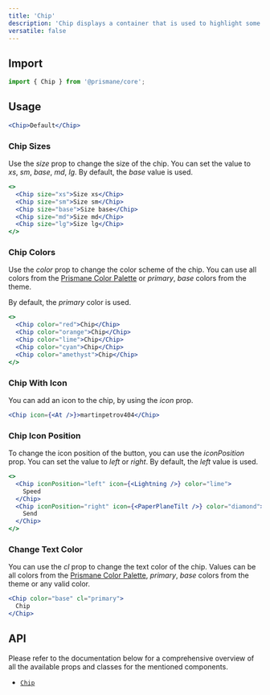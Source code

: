 ---
title: 'Chip'
description: 'Chip displays a container that is used to highlight some important short information.'
versatile: false
---

## Import

```js
import { Chip } from '@prismane/core';
```

## Usage

```jsx preview
<Chip>Default</Chip>
```

### Chip Sizes

Use the _size_ prop to change the size of the chip. You can set the value to _xs_, _sm_, _base_, _md_, _lg_. By default, the _base_ value is used.

```jsx preview
<>
  <Chip size="xs">Size xs</Chip>
  <Chip size="sm">Size sm</Chip>
  <Chip size="base">Size base</Chip>
  <Chip size="md">Size md</Chip>
  <Chip size="lg">Size lg</Chip>
</>
```

### Chip Colors

Use the _color_ prop to change the color scheme of the chip. You can use all colors from the [Prismane Color Palette](/docs/styling/color-palette) or _primary_, _base_ colors from the theme.

By default, the _primary_ color is used.

```jsx preview
<>
  <Chip color="red">Chip</Chip>
  <Chip color="orange">Chip</Chip>
  <Chip color="lime">Chip</Chip>
  <Chip color="cyan">Chip</Chip>
  <Chip color="amethyst">Chip</Chip>
</>
```

### Chip With Icon

You can add an icon to the chip, by using the _icon_ prop.

```jsx preview
<Chip icon={<At />}>martinpetrov404</Chip>
```

### Chip Icon Position

To change the icon position of the button, you can use the _iconPosition_ prop. You can set the value to _left_ or _right_. By default, the _left_ value is used.

```jsx preview
<>
  <Chip iconPosition="left" icon={<Lightning />} color="lime">
    Speed
  </Chip>
  <Chip iconPosition="right" icon={<PaperPlaneTilt />} color="diamond">
    Send
  </Chip>
</>
```

### Change Text Color

You can use the _cl_ prop to change the text color of the chip. Values can be all colors from the [Prismane Color Palette](/docs/styling/color-palette), _primary_, _base_ colors from the theme or any valid color.

```jsx preview
<Chip color="base" cl="primary">
  Chip
</Chip>
```

## API

Please refer to the documentation below for a comprehensive overview of all the available props and classes for the mentioned components.

- [`Chip`](/docs/components-api/chip-api)
